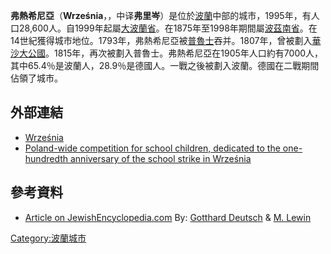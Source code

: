 {{Infobox settlement
| name = 弗熱希尼亞
| native_name=Września
| image_skyline = Wrzesnia Wreschen Ratusz Rathaus.jpg
| image_caption = 市政廳
| image_shield = POL Września COA.png
| pushpin_map = Poland
| pushpin_label_position = bottom
| coordinates_region = PL
| subdivision_type = 國家
| subdivision_name = {{POL}}
| subdivision_type1 = [[波蘭行政區劃|省份]]
| subdivision_name1 = [[大波蘭省|大波蘭]]
| subdivision_type2 = [[Powiat|County]]
| subdivision_name2 = [[Września_County|Września County]]
| subdivision_type3 = [[Gmina|Gmina]]
| subdivision_name3 = [[Gmina_Września|Gmina Września]]
| leader_title = Mayor
| leader_name = Tomasz Kałużny
| established_title = Established
| established_date = 1256
| established_title3 = Town rights
| established_date3 = 1375
| elevation_min_m = 90
| elevation_max_m = 110
| area_total_km2 = 12.73
| population_as_of = 2006
| population_total = 28617
| population_density_km2 = auto
| timezone = [[Central_European_Time|CET]]
| utc_offset = +1
| timezone_DST = [[Central_European_Summer_Time|CEST]]
| utc_offset_DST = +2
| latd = 52
| latm = 20
| lats =
| latNS = N
| longd = 17
| longm = 35
| longs =
| longEW = E
| postal_code_type = Postal code
| postal_code = 62-300
| area_code = +48 61
| blank_name = [[Polish_car_number_plates|Car plates]]
| blank_info = PWR
| website = http://www.wrzesnia.pl }}

'''弗熱希尼亞'''（'''Września'''，{{lang-de|Wreschen}}，中译'''弗里岑'''）是位於[[波蘭|波蘭]]中部的城市，1995年，有人口28,600人。自1999年起屬[[大波蘭省|大波蘭省]]。在1875年至1998年期間屬[[波茲南省|波茲南省]]。在14世紀獲得城市地位。1793年，弗熱希尼亞被[[普魯士|普魯士]]吞并。1807年，曾被劃入[[華沙大公國|華沙大公國]]。1815年，再次被劃入普魯士。弗熱希尼亞在1905年人口約有7000人，其中65.4％是波蘭人，28.9％是德國人。一戰之後被劃入波蘭。德國在二戰期間佔領了城市。

== 外部連結 ==
* [http://www.wrzesnia.pl Września] {{WebCite|url=https://www.webcitation.org/65hvDhPC5?url=http://www.wrzesnia.pl/ |date=20120225041858 |dateformat=iso }}
* [http://www.sdw.icpnet.pl Poland-wide competition for school children, dedicated to the one-hundredth anniversary of the school strike in Września] {{Wayback|url=http://www.sdw.icpnet.pl/ |date=20190421110936 }}

== 參考資料 ==
* [http://www.jewishencyclopedia.com/view.jsp?artid=289&letter=W Article on JewishEncyclopedia.com] {{Wayback|url=http://www.jewishencyclopedia.com/view.jsp?artid=289&letter=W |date=20110629094652 }} By: [[Gotthard_Deutsch|Gotthard Deutsch]] & [[M._Lewin|M. Lewin]]
{{Reflist}}
{{commons category|Września}}
{{coord|52|19|N|17|34|E|display=title}}

{{Authority control}}
[[Category:波蘭城市|Category:波蘭城市]]